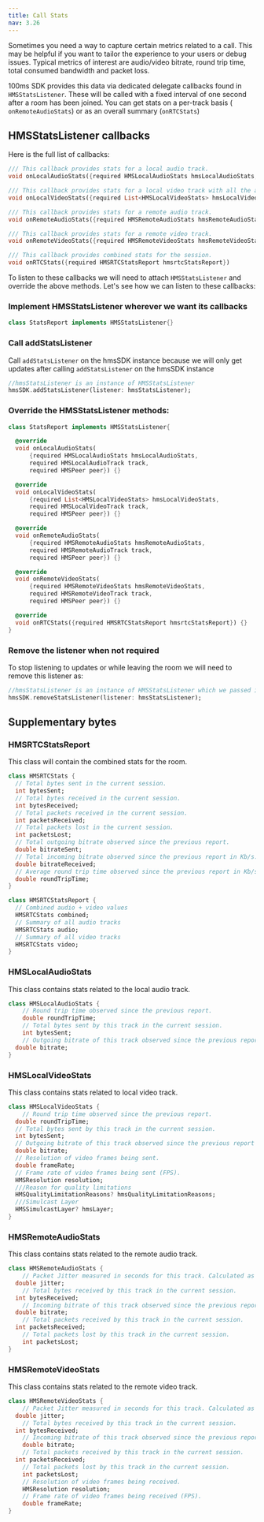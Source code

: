 ---
title: Call Stats
nav: 3.26
---

Sometimes you need a way to capture certain metrics related to a call. This may be helpful if you want to tailor the experience to your users or debug issues. Typical metrics of interest are audio/video bitrate, round trip time, total consumed bandwidth and packet loss.

100ms SDK provides this data via dedicated delegate callbacks found in `HMSStatsListener`. These will be called with a fixed interval of one second after a room has been joined. You can get stats on a per-track basis ( `onRemoteAudioStats`) or as an overall summary (`onRTCStats`) 

## HMSStatsListener callbacks

Here is the full list of callbacks:

```dart
/// This callback provides stats for a local audio track.
void onLocalAudioStats({required HMSLocalAudioStats hmsLocalAudioStats, required HMSLocalAudioTrack track, required HMSPeer peer})

/// This callback provides stats for a local video track with all the available layers.
void onLocalVideoStats({required List<HMSLocalVideoStats> hmsLocalVideoStats, required HMSLocalVideoTrack track, required HMSPeer peer})

/// This callback provides stats for a remote audio track.
void onRemoteAudioStats({required HMSRemoteAudioStats hmsRemoteAudioStats, required HMSRemoteAudioTrack track, required HMSPeer peer})

/// This callback provides stats for a remote video track.
void onRemoteVideoStats({required HMSRemoteVideoStats hmsRemoteVideoStats, required HMSRemoteVideoTrack track, required HMSPeer peer})

/// This callback provides combined stats for the session.
void onRTCStats({required HMSRTCStatsReport hmsrtcStatsReport})
```

To listen to these callbacks we will need to attach `HMSStatsListener` and override the above methods.
Let's see how we can listen to these callbacks: 

<div className="steps-container">

### Implement HMSStatsListener wherever we want its callbacks

```dart 
class StatsReport implements HMSStatsListener{}
```

### Call addStatsListener

Call `addStatsListener` on the hmsSDK instance because we will only get updates after calling `addStatsListener` on the hmsSDK instance

```dart 
//hmsStatsListener is an instance of HMSStatsListener
hmsSDK.addStatsListener(listener: hmsStatsListener);
```

### Override the HMSStatsListener methods:

```dart
class StatsReport implements HMSStatsListener{

  @override
  void onLocalAudioStats(
      {required HMSLocalAudioStats hmsLocalAudioStats,
      required HMSLocalAudioTrack track,
      required HMSPeer peer}) {}

  @override
  void onLocalVideoStats(
      {required List<HMSLocalVideoStats> hmsLocalVideoStats,
      required HMSLocalVideoTrack track,
      required HMSPeer peer}) {}

  @override
  void onRemoteAudioStats(
      {required HMSRemoteAudioStats hmsRemoteAudioStats,
      required HMSRemoteAudioTrack track,
      required HMSPeer peer}) {}

  @override
  void onRemoteVideoStats(
      {required HMSRemoteVideoStats hmsRemoteVideoStats,
      required HMSRemoteVideoTrack track,
      required HMSPeer peer}) {}

  @override
  void onRTCStats({required HMSRTCStatsReport hmsrtcStatsReport}) {}
}
```

### Remove the listener when not required

To stop listening to updates or while leaving the room we will need to remove this listener as:

```dart 
//hmsStatsListener is an instance of HMSStatsListener which we passed in addStatsListener
hmsSDK.removeStatsListener(listener: hmsStatsListener);
```
</div>

## Supplementary bytes

### HMSRTCStatsReport

This class will contain the combined stats for the room.

```dart
class HMSRTCStats {
  // Total bytes sent in the current session.
  int bytesSent;
  // Total bytes received in the current session.
  int bytesReceived;
  // Total packets received in the current session.
  int packetsReceived;
  // Total packets lost in the current session.
  int packetsLost;
  // Total outgoing bitrate observed since the previous report.
  double bitrateSent;
  // Total incoming bitrate observed since the previous report in Kb/s.
  double bitrateReceived;
  // Average round trip time observed since the previous report in Kb/s.
  double roundTripTime;
}

class HMSRTCStatsReport {
  // Combined audio + video values
  HMSRTCStats combined;
  // Summary of all audio tracks
  HMSRTCStats audio;
  // Summary of all video tracks
  HMSRTCStats video;
}
```

### HMSLocalAudioStats

This class contains stats related to the local audio track.

```dart
class HMSLocalAudioStats {
	// Round trip time observed since the previous report.
	double roundTripTime;
	// Total bytes sent by this track in the current session.
	int bytesSent;
	// Outgoing bitrate of this track observed since the previous report in Kb/s.
  double bitrate;
}
```

### HMSLocalVideoStats

This class contains stats related to local video track.

```dart
class HMSLocalVideoStats {
	// Round trip time observed since the previous report.
  double roundTripTime;
  // Total bytes sent by this track in the current session.
  int bytesSent;
  // Outgoing bitrate of this track observed since the previous report in Kb/s.
  double bitrate;
  // Resolution of video frames being sent.
  double frameRate;
  // Frame rate of video frames being sent (FPS).
  HMSResolution resolution;
  ///Reason for quality limitations
  HMSQualityLimitationReasons? hmsQualityLimitationReasons;
  ///Simulcast Layer
  HMSSimulcastLayer? hmsLayer;
}
```

### HMSRemoteAudioStats

This class contains stats related to the remote audio track.

```dart
class HMSRemoteAudioStats {
	// Packet Jitter measured in seconds for this track. Calculated as defined in section 6.4.1. of RFC3550.
  double jitter;
	// Total bytes received by this track in the current session.
  int bytesReceived;
	// Incoming bitrate of this track observed since the previous report in Kb/s.
  double bitrate;
	// Total packets received by this track in the current session.
  int packetsReceived;
	// Total packets lost by this track in the current session.
	int packetsLost;
}
```

### HMSRemoteVideoStats

This class contains stats related to the remote video track.

```dart
class HMSRemoteVideoStats {
	// Packet Jitter measured in seconds for this track. Calculated as defined in section 6.4.1. of RFC3550.
  double jitter;
	// Total bytes received by this track in the current session.
  int bytesReceived;
	// Incoming bitrate of this track observed since the previous report in Kb/s.
	double bitrate;
	// Total packets received by this track in the current session.
  int packetsReceived;
	// Total packets lost by this track in the current session.
	int packetsLost;
	// Resolution of video frames being received.
	HMSResolution resolution;
	// Frame rate of video frames being received (FPS).
	double frameRate;
}
```
